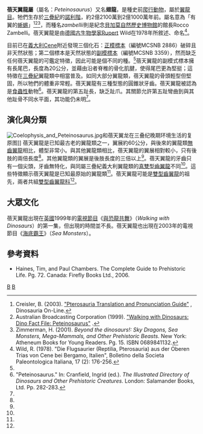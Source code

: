 {{Speciesbox
| taxon = Peteinosaurus zambellii
| authority = Wild，1978
| name = 贊貝利蓓天翼龍
| fossil_range = [[三疊紀|三疊紀]]，{{fossilrange|213|ref=<ref name="triptersum">Wellnhofer, Peter (1991). "Summary of Triassic Pterosaurs." ''The Illustrated Encyclopedia of Pterosaurs.'' London, UK: Salamander Books Limited. p. 67. ISBN 0-86101-566-5.</ref>}}
| image = Peteinosaurus zambellii.JPG
| image_width = 250px
| image_caption = 蓓天翼龍的[[副模標本|副模標本]]（編號MCSNB 3359）
}}

'''蓓天翼龍屬'''（屬名：''Peteinosaurus''）又名'''翅龍'''，是種史前[[爬行動物|爬行動物]]，屬於[[翼龍目|翼龍目]]。牠們生存於[[三疊紀|三疊紀]]的[[諾利階|諾利階]]，約2億2100萬到2億1000萬年前。屬名意為「有翼的[[蜥蜴|蜥蜴]]」<ref>Creisler, B. (2003). [http://www.dinosauria.com/dml/names/ptero.htm "Pterosauria Translation and Pronunciation Guide"] {{webarchive|url=https://web.archive.org/web/20100920041200/http://dinosauria.com/dml/names/ptero.htm |date=2010-09-20 }}, Dinosauria On-Line.</ref><ref>Australian Broadcasting Corporation (1999). [http://www.abc.net.au/dinosaurs/fact_files/dried/peteino_2.htm "Walking with Dinosaurs: Dino Fact File: Peteinosaurus"] {{webarchive|url=https://web.archive.org/web/20121111151522/http://www.abc.net.au/dinosaurs/fact_files/dried/peteino_2.htm |date=2012-11-11 }}.</ref><ref>Zimmerman, H. (2001). ''Beyond the dinosaurs!: Sky Dragons, Sea Monsters, Mega-Mammals, and Other Prehistoric Beasts''. New York: Atheneum Books for Young Readers. Pg. 15. ISBN 0689841132.</ref>，而種名''zambellii''則是紀念[[貝加莫自然歷史博物館|貝加莫自然歷史博物館]]的館長Rocco Zambelli。蓓天翼龍是由[[德國|德國]][[古生物學家|古生物學家]]Rupert Wild在1978年所敘述、命名<ref>Wild, R. (1978). "Die Flugsaurier (Reptilia, Pterosauria) aus der Oberen Trias von Cene bei Bergamo, Italien", Bolletino della Societa Paleontologica Italiana, 17 (2): 176-256.</ref>。

目前已在[[義大利|義大利]]Cene附近發現三個化石：[[正模標本|正模標本]]（編號MCSNB 2886）破碎且非天然狀態；第二個標本是天然狀態的[[副模標本|副模標本]]（編號MCSNB 3359），然而缺乏任何蓓天翼龍的可鑑定特徵，因此可能是個不同的種。<ref name="cranfield-peteinosaurus" />蓓天翼龍的副模式標本擁有長尾巴，長度為20公分，並藉由沿者脊椎的骨化肌腱，使得尾巴更為堅挺；這特徵在[[三疊紀|三疊紀]]翼龍類中相當普及。如同大部分翼龍類，蓓天翼龍的骨頭輕型但堅固，所以牠們的體重非常輕。蓓天翼龍有三種型態的圓錐狀牙齒。蓓天翼龍被認為是[[食蟲性|食蟲性]]動物<ref name="cranfield-peteinosaurus">"Peteinosaurus." In: Cranfield, Ingrid (ed.). ''The Illustrated Directory of Dinosaurs and Other Prehistoric Creatures''. London: Salamander Books, Ltd. Pp. 282-283.</ref>。蓓天翼龍的第五趾長，缺乏趾爪。其關節允許第五趾彎曲到與其他趾骨不同水平面，其功能仍未明<ref name="cranfield-peteinosaurus" />。

==演化與分類==
[[File:Coelophysis_and_Peteinosaurus.jpg|thumb]]和蓓天翼龙在三叠纪晚期环境生活的复原图]] 
蓓天翼龍是已知最古老的翼龍類之一，翼展約60公分，與後來的翼龍類[[無齒翼龍|無齒翼龍]]相比，體型非常小。與其他翼龍類相比，蓓天翼龍的翼展相對較小，只有後肢的兩倍長度<ref name="cranfield-peteinosaurus" />。其他翼龍類的翼展是後肢長度的三倍以上<ref name="cranfield-peteinosaurus" />。蓓天翼龍的牙齒只有一個尖頭，牙齒無特化，與同屬三疊紀義大利翼龍類的[[真雙型齒翼龍|真雙型齒翼龍]]不同<ref name="cranfield-peteinosaurus" />。這些特徵顯示蓓天翼龍是已知最原始的翼龍類<ref name="cranfield-peteinosaurus" />。蓓天翼龍可能是[[雙型齒翼龍|雙型齒翼龍]]的祖先，兩者共組[[雙型齒翼龍科|雙型齒翼龍科]]<ref name="cranfield-peteinosaurus" />。

==大眾文化==
蓓天翼龍出現在[[英國|英國]]1999年的[[電視節目|電視節目]]《[[與恐龍共舞|與恐龍共舞]]》（''Walking with Dinosaurs''）的第一集，但出現的時間並不長。蓓天翼龍也出現在2003年的電視節目《[[海底霸王|海底霸王]]》（''Sea Monsters''）。

==參考資料==
{{Reflist}}
*Haines, Tim, and Paul Chambers. The Complete Guide to Prehistoric Life. Pg. 72. Canada: Firefly Books Ltd., 2006.
{{翼龍目|B.}}
{{taxonbar}}
[[Category:喙嘴翼龍亞目|B]]
[[Category:三疊紀翼龍類|B]]